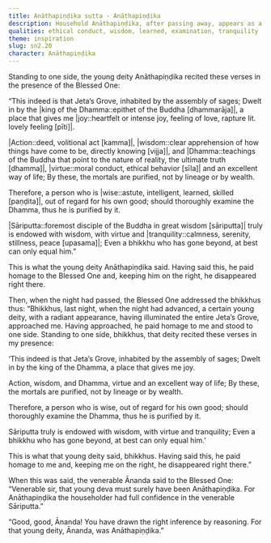 ```yaml
---
title: Anāthapiṇḍika sutta - Anāthapiṇḍika
description: Household Anāthapiṇḍika, after passing away, appears as a young deity and recites verses to the Buddha on the value of thoroughly examining the Dhamma.
qualities: ethical conduct, wisdom, learned, examination, tranquility
theme: inspiration
slug: sn2.20
character: Anāthapiṇḍika
---
```


Standing to one side, the young deity Anāthapiṇḍika recited these verses in the presence of the Blessed One:

“This indeed is that Jeta’s Grove,
inhabited by the assembly of sages;
Dwelt in by the |king of the Dhamma::epithet of the Buddha [dhammarāja]|,
a place that gives me |joy::heartfelt or intense joy, feeling of love, rapture lit. lovely feeling [pīti]|.

|Action::deed, volitional act [kamma]|, |wisdom::clear apprehension of how things have come to be, directly knowing [vijja]|, and |Dhamma::teachings of the Buddha that point to the nature of reality, the ultimate truth [dhamma]|,
|virtue::moral conduct, ethical behavior [sīla]| and an excellent way of life;
By these, the mortals are purified,
not by lineage or by wealth.

Therefore, a person who is |wise::astute, intelligent, learned, skilled [paṇḍita]|,
out of regard for his own good;
should thoroughly examine the Dhamma,
thus he is purified by it.

|Sāriputta::foremost disciple of the Buddha in great wisdom [sāriputta]| truly is endowed with wisdom,
with virtue and |tranquility::calmness, serenity, stillness, peace [upasama]|;
Even a bhikkhu who has gone beyond,
at best can only equal him.”

This is what the young deity Anāthapiṇḍika said. Having said this, he paid homage to the Blessed One and, keeping him on the right, he disappeared right there.

Then, when the night had passed, the Blessed One addressed the bhikkhus thus: “Bhikkhus, last night, when the night had advanced, a certain young deity, with a radiant appearance, having illuminated the entire Jeta’s Grove, approached me. Having approached, he paid homage to me and stood to one side. Standing to one side, bhikkhus, that deity recited these verses in my presence:

‘This indeed is that Jeta’s Grove,
inhabited by the assembly of sages;
Dwelt in by the king of the Dhamma,
a place that gives me joy.

Action, wisdom, and Dhamma,
virtue and an excellent way of life;
By these, the mortals are purified,
not by lineage or by wealth.

Therefore, a person who is wise,
out of regard for his own good;
should thoroughly examine the Dhamma,
thus he is purified by it.

Sāriputta truly is endowed with wisdom,
with virtue and tranquility;
Even a bhikkhu who has gone beyond,
at best can only equal him.’

This is what that young deity said, bhikkhus. Having said this, he paid homage to me and, keeping me on the right, he disappeared right there.”

When this was said, the venerable Ānanda said to the Blessed One: “Venerable sir, that young deva must surely have been Anāthapiṇḍika. For Anāthapiṇḍika the householder had full confidence in the venerable Sāriputta.”

“Good, good, Ānanda! You have drawn the right inference by reasoning. For that young deity, Ānanda, was Anāthapiṇḍika.”